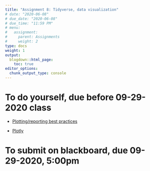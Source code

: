 ```yaml
---
title: "Assignment 8: Tidyverse, data visualization"
# date: "2020-06-08"
# due_date: "2020-06-08"
# due_time: "11:59 PM"
# menu:
#   assignment:
#     parent: Assignments
#     weight: 2
type: docs
weight: 1
output:
  blogdown::html_page:
    toc: true
editor_options: 
  chunk_output_type: console
---
```


# To do yourself, due before 09-29-2020 class

- [Plotting/reporting best practices](https://geanders.github.io/RProgrammingForResearch/reporting-data-results-1.html) 

- [Plotly](https://geanders.github.io/RProgrammingForResearch/reporting-data-results-3.html#htmlwidgets)



# To submit on blackboard, due 09-29-2020, 5:00pm

